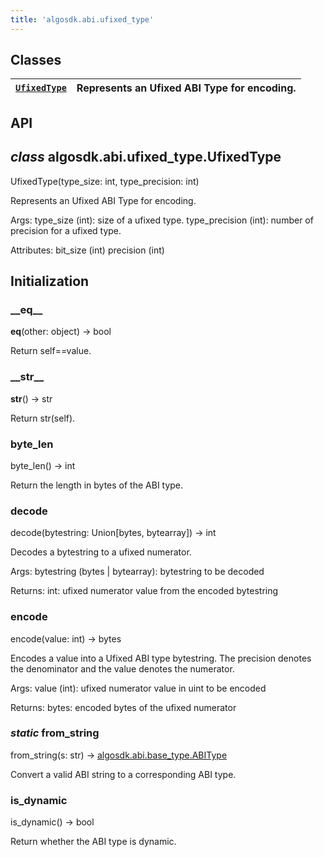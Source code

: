 ```yaml
---
title: 'algosdk.abi.ufixed_type'
---
```


<a id='module-algosdk.abi.ufixed_type'></a>

<a id='algosdk-abi-ufixed-type'></a>

<a id='module-contents'></a>

<a id='classes'></a>

## Classes

| [`UfixedType`](#algosdk.abi.ufixed_type.UfixedType) | Represents an Ufixed ABI Type for encoding. |
| --------------------------------------------------- | ------------------------------------------- |

<a id='api'></a>

## API

<a id='algosdk.abi.ufixed_type.UfixedType'></a>

## _class_ algosdk.abi.ufixed_type.UfixedType

UfixedType(type_size: int, type_precision: int)

Represents an Ufixed ABI Type for encoding.

Args:
type_size (int): size of a ufixed type.
type_precision (int): number of precision for a ufixed type.

Attributes:
bit_size (int)
precision (int)

## Initialization

<a id='algosdk.abi.ufixed_type.UfixedType.__eq__'></a>

### \_\_eq\_\_

**eq**(other: object) → bool

Return self==value.

<a id='algosdk.abi.ufixed_type.UfixedType.__str__'></a>

### \_\_str\_\_

**str**() → str

Return str(self).

<a id='algosdk.abi.ufixed_type.UfixedType.byte_len'></a>

### byte_len

byte_len() → int

Return the length in bytes of the ABI type.

<a id='algosdk.abi.ufixed_type.UfixedType.decode'></a>

### decode

decode(bytestring: Union[bytes, bytearray]) → int

Decodes a bytestring to a ufixed numerator.

Args:
bytestring (bytes | bytearray): bytestring to be decoded

Returns:
int: ufixed numerator value from the encoded bytestring

<a id='algosdk.abi.ufixed_type.UfixedType.encode'></a>

### encode

encode(value: int) → bytes

Encodes a value into a Ufixed ABI type bytestring. The precision denotes
the denominator and the value denotes the numerator.

Args:
value (int): ufixed numerator value in uint to be encoded

Returns:
bytes: encoded bytes of the ufixed numerator

<a id='algosdk.abi.ufixed_type.UfixedType.from_string'></a>

### _static_ from_string

from_string(s: str) → [algosdk.abi.base_type.ABIType](algosdk.abi.base_type.mdx#algosdk.abi.base_type.ABIType)

Convert a valid ABI string to a corresponding ABI type.

<a id='algosdk.abi.ufixed_type.UfixedType.is_dynamic'></a>

### is_dynamic

is_dynamic() → bool

Return whether the ABI type is dynamic.
